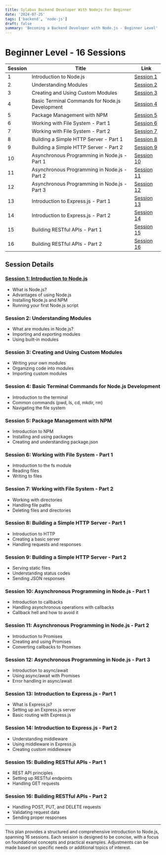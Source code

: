 ```yaml
---
title: Sylabus Backend Developer With Nodejs For Beginner
date: '2024-07-25'
tags: ['backend', 'node-js']
draft: false
summary: 'Becoming a Backend Developer with Node.js - Beginner Level'
---
```


# Beginner Level - 16 Sessions

| Session | Title                                           | Link                                                                   |
| ------- | ----------------------------------------------- | ---------------------------------------------------------------------- |
| 1       | Introduction to Node.js                         | [Session 1](#session-1-introduction-to-nodejs)                         |
| 2       | Understanding Modules                           | [Session 2](#session-2-understanding-modules)                          |
| 3       | Creating and Using Custom Modules               | [Session 3](#session-3-creating-and-using-custom-modules)              |
| 4       | Basic Terminal Commands for Node.js Development | [Session 4](#session-4-basic-terminal-commands-for-nodejs-development) |
| 5       | Package Management with NPM                     | [Session 5](#session-5-package-management-with-npm)                    |
| 6       | Working with File System - Part 1               | [Session 6](#session-6-working-with-file-system-part-1)                |
| 7       | Working with File System - Part 2               | [Session 7](#session-7-working-with-file-system-part-2)                |
| 8       | Building a Simple HTTP Server - Part 1          | [Session 8](#session-8-building-a-simple-http-server-part-1)           |
| 9       | Building a Simple HTTP Server - Part 2          | [Session 9](#session-9-building-a-simple-http-server-part-2)           |
| 10      | Asynchronous Programming in Node.js - Part 1    | [Session 10](#session-10-asynchronous-programming-in-nodejs-part-1)    |
| 11      | Asynchronous Programming in Node.js - Part 2    | [Session 11](#session-11-asynchronous-programming-in-nodejs-part-2)    |
| 12      | Asynchronous Programming in Node.js - Part 3    | [Session 12](#session-12-asynchronous-programming-in-nodejs-part-3)    |
| 13      | Introduction to Express.js - Part 1             | [Session 13](#session-13-introduction-to-expressjs-part-1)             |
| 14      | Introduction to Express.js - Part 2             | [Session 14](#session-14-introduction-to-expressjs-part-2)             |
| 15      | Building RESTful APIs - Part 1                  | [Session 15](#session-15-building-restful-apis-part-1)                 |
| 16      | Building RESTful APIs - Part 2                  | [Session 16](#session-16-building-restful-apis-part-2)                 |

## Session Details

### [Session 1: Introduction to Node.js](./introduction-nodejs-and-terminal)

- What is Node.js?
- Advantages of using Node.js
- Installing Node.js and NPM
- Running your first Node.js script

### Session 2: Understanding Modules

- What are modules in Node.js?
- Importing and exporting modules
- Using built-in modules

### Session 3: Creating and Using Custom Modules

- Writing your own modules
- Organizing code into modules
- Importing custom modules

### Session 4: Basic Terminal Commands for Node.js Development

- Introduction to the terminal
- Common commands (pwd, ls, cd, mkdir, rm)
- Navigating the file system

### Session 5: Package Management with NPM

- Introduction to NPM
- Installing and using packages
- Creating and understanding package.json

### Session 6: Working with File System - Part 1

- Introduction to the fs module
- Reading files
- Writing to files

### Session 7: Working with File System - Part 2

- Working with directories
- Handling file paths
- Deleting files and directories

### Session 8: Building a Simple HTTP Server - Part 1

- Introduction to HTTP
- Creating a basic server
- Handling requests and responses

### Session 9: Building a Simple HTTP Server - Part 2

- Serving static files
- Understanding status codes
- Sending JSON responses

### Session 10: Asynchronous Programming in Node.js - Part 1

- Introduction to callbacks
- Handling asynchronous operations with callbacks
- Callback hell and how to avoid it

### Session 11: Asynchronous Programming in Node.js - Part 2

- Introduction to Promises
- Creating and using Promises
- Converting callbacks to Promises

### Session 12: Asynchronous Programming in Node.js - Part 3

- Introduction to async/await
- Using async/await with Promises
- Error handling in async/await

### Session 13: Introduction to Express.js - Part 1

- What is Express.js?
- Setting up an Express.js server
- Basic routing with Express.js

### Session 14: Introduction to Express.js - Part 2

- Understanding middleware
- Using middleware in Express.js
- Creating custom middleware

### Session 15: Building RESTful APIs - Part 1

- REST API principles
- Setting up RESTful endpoints
- Handling GET requests

### Session 16: Building RESTful APIs - Part 2

- Handling POST, PUT, and DELETE requests
- Validating request data
- Sending proper responses

---

This plan provides a structured and comprehensive introduction to Node.js, spanning 16 sessions. Each session is designed to be concise, with a focus on foundational concepts and practical examples. Adjustments can be made based on specific needs or additional topics of interest.
